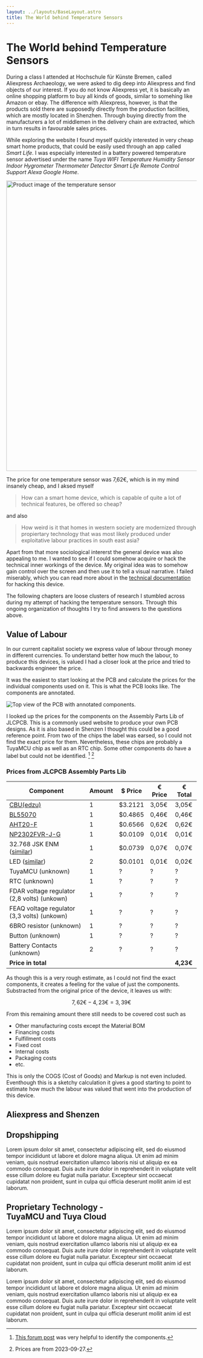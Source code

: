 ```yaml
---
layout: ../layouts/BaseLayout.astro
title: The World behind Temperature Sensors
---
```



# The World behind Temperature Sensors

During a class I attended at Hochschule für Künste Bremen, called Aliexpress Archaeology, we were asked to dig deep into Aliexpress and find objects of our interest. If you do not know Aliexpress yet, it is basically an online shopping platform to buy all kinds of goods, similar to somehing like Amazon or ebay. The difference with Aliexpress, however, is that the products sold there are supposedly directly from the production facilities, which are mostly located in Shenzhen. Through buying directly from the manufacturers a lot of middlemen in the delivery chain are extracted, which in turn results in favourable sales prices.

While exploring the website I found myself quickly interested in very cheap smart home products, that could be easily used through an app called _Smart Life_. I was especially interested in a battery powered temperature sensor advertised under the name _Tuya WIFI Temperature Humidity Sensor Indoor Hygrometer Thermometer Detector Smart Life Remote Control Support Alexa Google Home_.

<Image
	src="https://ae01.alicdn.com/kf/A3e71cf860e764a8f82a29515653d37898/Tuya-WIFI-Temperature-Humidity-Sensor-Indoor-Hygrometer-Thermometer-Detector-Smart-Life-Remote-Control-Support-Alexa-Google.png_.webp"
	alt="Product image of the temperature sensor"
	width="768"
	height="768"
	class="mx-auto"
/>

The price for one temperature sensor was 7,62€, which is in my mind insanely cheap, and I aksed myself

> How can a smart home device, which is capable of quite a lot of technical features, be offered so cheap?

and also

> How weird is it that homes in western society are modernized through propiertary technology that was most likely produced under exploitative labour practices in south east asia?

Apart from that more sociological intererst the general device was also appealing to me. I wanted to see if I could somehow acquire or hack the technical inner workings of the device. My original idea was to somehow gain control over the screen and then use it to tell a visual narrative. I failed miserably, which you can read more about in the [technical documentation](/hacking-temperature-sensors) for hacking this device.

The following chapters are loose clusters of research I stumbled across during my attempt of hacking the temperature sensors. Through this ongoing organization of thoughts I try to find answers to the questions above.

## Value of Labour

In our current capitalist society we express value of labour through money in different currencies. To understand better how much the labour, to produce this devices, is valued I had a closer look at the price and tried to backwards engineer the price.

It was the easiest to start looking at the PCB and calculate the prices for the individual components used on it. This is what the PCB looks like. The components are annotated.

<Image
	src={component_overview_pcb}
	alt="Top view of the PCB with annotated components."
/>

I looked up the prices for the components on the Assembly Parts Lib of JLCPCB. This is a commonly used website to produce your own PCB designs. As it is also based in Shenzen I thought this could be a good reference point.
From two of the chips the label was earsed, so I could not find the exact price for them. Nevertheless, these chips are probably a TuyaMCU chip as well as an RTC chip. Some other components do have a label but could not be identified. [^1] [^2]

### Prices from JLCPCB Assembly Parts Lib

| Component                                                                           | Amount | $ Price | € Price | € Total   |
| ----------------------------------------------------------------------------------- | ------ | ------- | ------- | --------- |
| [CBU(edzu)](https://jlcpcb.com/partdetail/Tuya-CBU_edzu/C2845087)                   | 1      | $3.2121 | 3,05€   | 3,05€     |
| [BL55070](https://jlcpcb.com/partdetail/bl_shanghai_belling-BL55070/C692273)        | 1      | $0.4865 | 0,46€   | 0,46€     |
| [AHT20-F](https://jlcpcb.com/partdetail/Aosong_guangzhou_Elec-AHT20F/C3012622)      | 1      | $0.6566 | 0,62€   | 0,62€     |
| [NP2302FVR-J-G](https://jlcpcb.com/partdetail/Natlinear-NP2302FVR_JG/C2991117)      | 1      | $0.0109 | 0,01€   | 0,01€     |
| 32.768 JSK ENM ([similar](https://jlcpcb.com/partdetail/251606-C32768J003/C259056)) | 1      | $0.0739 | 0,07€   | 0,07€     |
| LED ([similar](https://jlcpcb.com/partdetail/Baizou-S2835WW8C1_02_3VKMT/C5357369))  | 2      | $0.0101 | 0,01€   | 0,02€     |
| TuyaMCU (unknown)                                                                   | 1      | ?       | ?       | ?         |
| RTC (unknown)                                                                       | 1      | ?       | ?       | ?         |
| FDAR voltage regulator (2,8 volts) (unkown)                                         | 1      | ?       | ?       | ?         |
| FEAQ voltage regulator (3,3 volts) (unkown)                                         | 1      | ?       | ?       | ?         |
| 6BRO resistor (unknown)                                                             | 1      | ?       | ?       | ?         |
| Button (unknown)                                                                    | 1      | ?       | ?       | ?         |
| Battery Contacts (unknown)                                                          | 2      | ?       | ?       | ?         |
| **Price in total**                                                                  |        |         |         | **4,23€** |

As though this is a very rough estimate, as I could not find the exact components, it creates a feeling for the value of just the components.
Substracted from the original price of the device, it leaves us with:

$$7,62€ - 4,23€ = 3,39€$$

From this remaining amount there still needs to be covered cost such as

- Other manufacturing costs except the Material BOM
- Financing costs
- Fulfillment costs
- Fixed cost
- Internal costs
- Packaging costs
- etc.

This is only the COGS (Cost of Goods) and Markup is not even included. Eventhough this is a sketchy calculation it gives a good starting to point to estimate how much the labour was valued that went into the production of this device.

## Aliexpress and Shenzen

## Dropshipping

Lorem ipsum dolor sit amet, consectetur adipiscing elit, sed do eiusmod tempor incididunt ut labore et dolore magna aliqua. Ut enim ad minim veniam, quis nostrud exercitation ullamco laboris nisi ut aliquip ex ea commodo consequat. Duis aute irure dolor in reprehenderit in voluptate velit esse cillum dolore eu fugiat nulla pariatur. Excepteur sint occaecat cupidatat non proident, sunt in culpa qui officia deserunt mollit anim id est laborum.

## Proprietary Technology - <br/> TuyaMCU and Tuya Cloud

Lorem ipsum dolor sit amet, consectetur adipiscing elit, sed do eiusmod tempor incididunt ut labore et dolore magna aliqua. Ut enim ad minim veniam, quis nostrud exercitation ullamco laboris nisi ut aliquip ex ea commodo consequat. Duis aute irure dolor in reprehenderit in voluptate velit esse cillum dolore eu fugiat nulla pariatur. Excepteur sint occaecat cupidatat non proident, sunt in culpa qui officia deserunt mollit anim id est laborum.

Lorem ipsum dolor sit amet, consectetur adipiscing elit, sed do eiusmod tempor incididunt ut labore et dolore magna aliqua. Ut enim ad minim veniam, quis nostrud exercitation ullamco laboris nisi ut aliquip ex ea commodo consequat. Duis aute irure dolor in reprehenderit in voluptate velit esse cillum dolore eu fugiat nulla pariatur. Excepteur sint occaecat cupidatat non proident, sunt in culpa qui officia deserunt mollit anim id est laborum.

[^1]: [This forum post](https://www.elektroda.com/rtvforum/topic4000657.html) was very helpful to identify the components.
[^2]: Prices are from 2023-09-27.
